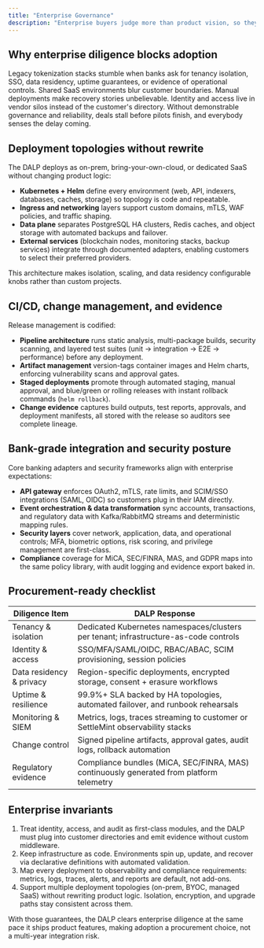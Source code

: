 ```yaml
---
title: "Enterprise Governance"
description: "Enterprise buyers judge more than product vision, so they audit deployment models, identity controls, resilience, and regulatory evidence. That scrutiny never takes a day off. The DALP ships with enterprise infrastructure baked in so the platform passes procurement, security, and regulatory diligence without bespoke projects."
---
```


## Why enterprise diligence blocks adoption

Legacy tokenization stacks stumble when banks ask for tenancy isolation, SSO, data residency, uptime guarantees, or evidence of operational controls. Shared SaaS environments blur customer boundaries. Manual deployments make recovery stories unbelievable. Identity and access live in vendor silos instead of the customer's directory. Without demonstrable governance and reliability, deals stall before pilots finish, and everybody senses the delay coming.

## Deployment topologies without rewrite

The DALP deploys as on-prem, bring-your-own-cloud, or dedicated SaaS without changing product logic:

- **Kubernetes + Helm** define every environment (web, API, indexers, databases, caches, storage) so topology is code and repeatable.
- **Ingress and networking** layers support custom domains, mTLS, WAF policies, and traffic shaping.
- **Data plane** separates PostgreSQL HA clusters, Redis caches, and object storage with automated backups and failover.
- **External services** (blockchain nodes, monitoring stacks, backup services) integrate through documented adapters, enabling customers to select their preferred providers.

This architecture makes isolation, scaling, and data residency configurable knobs rather than custom projects.

## CI/CD, change management, and evidence

Release management is codified:

- **Pipeline architecture** runs static analysis, multi-package builds, security scanning, and layered test suites (unit → integration → E2E → performance) before any deployment.
- **Artifact management** version-tags container images and Helm charts, enforcing vulnerability scans and approval gates.
- **Staged deployments** promote through automated staging, manual approval, and blue/green or rolling releases with instant rollback commands (`helm rollback`).
- **Change evidence** captures build outputs, test reports, approvals, and deployment manifests, all stored with the release so auditors see complete lineage.

## Bank-grade integration and security posture

Core banking adapters and security frameworks align with enterprise expectations:

- **API gateway** enforces OAuth2, mTLS, rate limits, and SCIM/SSO integrations (SAML, OIDC) so customers plug in their IAM directly.
- **Event orchestration & data transformation** sync accounts, transactions, and regulatory data with Kafka/RabbitMQ streams and deterministic mapping rules.
- **Security layers** cover network, application, data, and operational controls; MFA, biometric options, risk scoring, and privilege management are first-class.
- **Compliance** coverage for MiCA, SEC/FINRA, MAS, and GDPR maps into the same policy library, with audit logging and evidence export baked in.

## Procurement-ready checklist

| Diligence Item | DALP Response |
| --- | --- |
| Tenancy & isolation | Dedicated Kubernetes namespaces/clusters per tenant; infrastructure-as-code controls |
| Identity & access | SSO/MFA/SAML/OIDC, RBAC/ABAC, SCIM provisioning, session policies |
| Data residency & privacy | Region-specific deployments, encrypted storage, consent + erasure workflows |
| Uptime & resilience | 99.9%+ SLA backed by HA topologies, automated failover, and runbook rehearsals |
| Monitoring & SIEM | Metrics, logs, traces streaming to customer or SettleMint observability stacks |
| Change control | Signed pipeline artifacts, approval gates, audit logs, rollback automation |
| Regulatory evidence | Compliance bundles (MiCA, SEC/FINRA, MAS) continuously generated from platform telemetry |

## Enterprise invariants

1. Treat identity, access, and audit as first-class modules, and the DALP must plug into customer directories and emit evidence without custom middleware.
2. Keep infrastructure as code. Environments spin up, update, and recover via declarative definitions with automated validation.
3. Map every deployment to observability and compliance requirements: metrics, logs, traces, alerts, and reports are default, not add-ons.
4. Support multiple deployment topologies (on-prem, BYOC, managed SaaS) without rewriting product logic. Isolation, encryption, and upgrade paths stay consistent across them.

With those guarantees, the DALP clears enterprise diligence at the same pace it ships product features, making adoption a procurement choice, not a multi-year integration risk.
